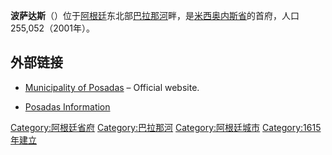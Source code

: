{{Infobox settlement
| name                    = 波萨达斯
| native_name             = Posadas
| native_name_lang        = es<!-- ISO 639-2 code e.g. "fr" for French. If more than one, use {{lang}} instead -->
| settlement_type         = [[阿根廷城市列表|城市]]
| image_skyline           = Posadas Montage.jpg
| image_alt               = 
| image_caption           = (From top to bottom; from left to right) Panoramic view of the city; {{tsl|en|San Roque González de Santa Cruz Bridge||San Roque Bridge}}; Misiones Government House; Posadas Plaza Shopping Centre and the Malvinas Monument
| image_flag   = Bandera de Posadas (Misiones).svg
| image_shield            = Escudo de la Ciudad de Posadas.svg
| image_map               = 
| pushpin_map             = Argentina
| pushpin_label_position  = left
| pushpin_map_caption     = 在阿根廷的位置
| coordinates             = {{coord|27|22|S|55|54|W|region:AR_type:city|display=inline,title}}
| subdivision_type        =国家
| subdivision_name        = {{ARG}}
| subdivision_type1       = [[阿根廷行政区划|省]]
| subdivision_name1       = {{flag|Misiones}}
| subdivision_type2       = {{tsl|en|Departments of Argentina||县}}
| subdivision_name2       = [[卡皮特爾縣_(米西奧內斯省)|卡皮特爾縣]]
| established_title       = 成立
| established_date        = 1870年
| founder                 = 
| government_footnotes    = 
| leader_party            = ''{{tsl|en|Frente Renovador de la Concordia||Frente Renovador}}''
| leader_title            = 市长
| leader_name             = Leonardo Stelatto
| unit_pref               = Metric<!-- or US or UK -->
| area_footnotes          = 
| area_total_km2          = 
| area_note               = 
| elevation_footnotes     = 
| elevation_m             = 120
| population_footnotes    = 
| population_urban        = 275,028
| population_metro        = 359,609
| population_as_of        = 2010年普查和2017年估计
| population_density_km2  = auto
| timezone1               = [[阿根廷时间|ART]]
| utc_offset1             = −3
| postal_code_type        = {{tsl|en|Argentine postal code||CPA base}}
| postal_code             = [[ISO_3166-2:AR|N]]3300
| area_code_type          = {{tsl|en|Telephone numbering in Argentina||电话区号}}
| area_code               = +54 376
| website                 ={{url|posadas.gov.ar/}}
| footnotes               = 
}}
'''波萨达斯'''（{{lang-es|Posadas}}）位于[[阿根廷|阿根廷]]东北部[[巴拉那河|巴拉那河]]畔，是[[米西奥内斯省|米西奥内斯省]]的首府，人口255,052（2001年）。

==外部链接==
{{wikivoyagelang|en|Posadas}}
* {{in lang|es}} [http://www.posadas.gov.ar/ Municipality of Posadas] {{Wayback|url=http://www.posadas.gov.ar/ |date=20190913155622 }} – Official website.
* [http://www.welcomeargentina.com/posadas/index_i.html Posadas Information] {{Wayback|url=http://www.welcomeargentina.com/posadas/index_i.html |date=20050928212439 }}

{{Authority control}}
{{DEFAULTSORT:posadas}}
[[Category:阿根廷省府|Category:阿根廷省府]]
[[Category:巴拉那河|Category:巴拉那河]]
[[Category:阿根廷城市|Category:阿根廷城市]]
[[Category:1615年建立|Category:1615年建立]]
{{Argentina-geo-stub}}